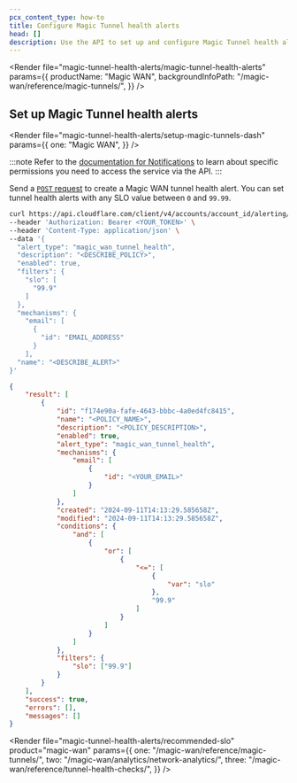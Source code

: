 ```yaml
---
pcx_content_type: how-to
title: Configure Magic Tunnel health alerts
head: []
description: Use the API to set up and configure Magic Tunnel health alerts
---
```



<Render
	file="magic-tunnel-health-alerts/magic-tunnel-health-alerts"
	params={{
		productName: "Magic WAN",
		backgroundInfoPath: "/magic-wan/reference/magic-tunnels/",
	}}
/>

## Set up Magic Tunnel health alerts

<Tabs syncKey="dashPlusAPI"> <TabItem label="Dashboard">

<Render
	file="magic-tunnel-health-alerts/setup-magic-tunnels-dash"
	params={{
		one: "Magic WAN",
	}}
/>

</TabItem> <TabItem label="API">

:::note
Refer to the [documentation for Notifications](/notifications/get-started/) to learn about specific permissions you need to access the service via the API.
:::

Send a [`POST` request](/api/operations/notification-policies-create-a-notification-policy) to create a Magic WAN tunnel health alert. You can set tunnel health alerts with any SLO value between `0` and `99.99`.

```bash
curl https://api.cloudflare.com/client/v4/accounts/account_id/alerting/v3/policies \
--header 'Authorization: Bearer <YOUR_TOKEN>' \
--header 'Content-Type: application/json' \
--data '{
  "alert_type": "magic_wan_tunnel_health",
  "description": "<DESCRIBE_POLICY>",
  "enabled": true,
  "filters": {
    "slo": [
      "99.9"
    ]
  },
  "mechanisms": {
    "email": [
      {
        "id": "EMAIL_ADDRESS"
      }
    ],
  "name": "<DESCRIBE_ALERT>"
}'
```

```json output
{
	"result": [
		{
			"id": "f174e90a-fafe-4643-bbbc-4a0ed4fc8415",
			"name": "<POLICY_NAME>",
			"description": "<POLICY_DESCRIPTION>",
			"enabled": true,
			"alert_type": "magic_wan_tunnel_health",
			"mechanisms": {
				"email": [
					{
						"id": "<YOUR_EMAIL>"
					}
				]
			},
			"created": "2024-09-11T14:13:29.585658Z",
			"modified": "2024-09-11T14:13:29.585658Z",
			"conditions": {
				"and": [
					{
						"or": [
							{
								"<=": [
									{
										"var": "slo"
									},
									"99.9"
								]
							}
						]
					}
				]
			},
			"filters": {
				"slo": ["99.9"]
			}
		}
	],
	"success": true,
	"errors": [],
	"messages": []
}
```

</TabItem> </Tabs>

<Render
	file="magic-tunnel-health-alerts/recommended-slo"
	product="magic-wan"
	params={{
		one: "/magic-wan/reference/magic-tunnels/",
		two: "/magic-wan/analytics/network-analytics/",
		three: "/magic-wan/reference/tunnel-health-checks/",
	}}
/>
